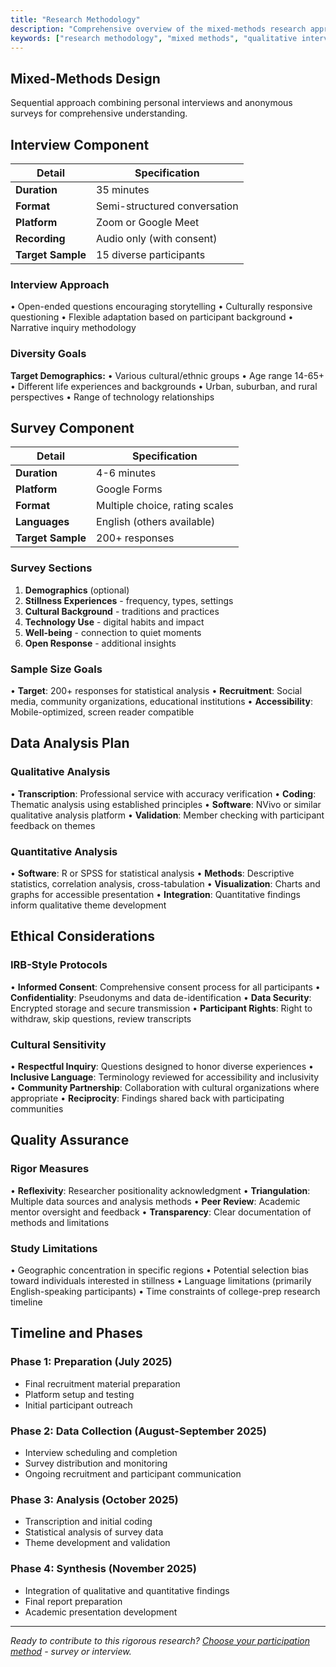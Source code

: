 ```yaml
---
title: "Research Methodology"
description: "Comprehensive overview of the mixed-methods research approach used in The Stillness Project, including interview and survey methodologies."
keywords: ["research methodology", "mixed methods", "qualitative interviews", "quantitative survey"]
---
```


## Mixed-Methods Design

Sequential approach combining personal interviews and anonymous surveys for comprehensive understanding.

## Interview Component

| Detail | Specification |
|--------|---------------|
| **Duration** | 35 minutes |
| **Format** | Semi-structured conversation |
| **Platform** | Zoom or Google Meet |
| **Recording** | Audio only (with consent) |
| **Target Sample** | 15 diverse participants |

### Interview Approach
• Open-ended questions encouraging storytelling
• Culturally responsive questioning
• Flexible adaptation based on participant background
• Narrative inquiry methodology

### Diversity Goals
**Target Demographics:**
• Various cultural/ethnic groups
• Age range 14-65+
• Different life experiences and backgrounds
• Urban, suburban, and rural perspectives
• Range of technology relationships

## Survey Component

| Detail | Specification |
|--------|---------------|
| **Duration** | 4-6 minutes |
| **Platform** | Google Forms |
| **Format** | Multiple choice, rating scales |
| **Languages** | English (others available) |
| **Target Sample** | 200+ responses |

### Survey Sections
1. **Demographics** (optional)
2. **Stillness Experiences** - frequency, types, settings
3. **Cultural Background** - traditions and practices
4. **Technology Use** - digital habits and impact
5. **Well-being** - connection to quiet moments
6. **Open Response** - additional insights

### Sample Size Goals
• **Target**: 200+ responses for statistical analysis
• **Recruitment**: Social media, community organizations, educational institutions
• **Accessibility**: Mobile-optimized, screen reader compatible

## Data Analysis Plan

### Qualitative Analysis
• **Transcription**: Professional service with accuracy verification
• **Coding**: Thematic analysis using established principles
• **Software**: NVivo or similar qualitative analysis platform
• **Validation**: Member checking with participant feedback on themes

### Quantitative Analysis
• **Software**: R or SPSS for statistical analysis
• **Methods**: Descriptive statistics, correlation analysis, cross-tabulation
• **Visualization**: Charts and graphs for accessible presentation
• **Integration**: Quantitative findings inform qualitative theme development

## Ethical Considerations

### IRB-Style Protocols
• **Informed Consent**: Comprehensive consent process for all participants
• **Confidentiality**: Pseudonyms and data de-identification
• **Data Security**: Encrypted storage and secure transmission
• **Participant Rights**: Right to withdraw, skip questions, review transcripts

### Cultural Sensitivity
• **Respectful Inquiry**: Questions designed to honor diverse experiences
• **Inclusive Language**: Terminology reviewed for accessibility and inclusivity
• **Community Partnership**: Collaboration with cultural organizations where appropriate
• **Reciprocity**: Findings shared back with participating communities

## Quality Assurance

### Rigor Measures
• **Reflexivity**: Researcher positionality acknowledgment
• **Triangulation**: Multiple data sources and analysis methods
• **Peer Review**: Academic mentor oversight and feedback
• **Transparency**: Clear documentation of methods and limitations

### Study Limitations
• Geographic concentration in specific regions
• Potential selection bias toward individuals interested in stillness
• Language limitations (primarily English-speaking participants)
• Time constraints of college-prep research timeline

## Timeline and Phases

### Phase 1: Preparation (July 2025)
- Final recruitment material preparation
- Platform setup and testing
- Initial participant outreach

### Phase 2: Data Collection (August-September 2025)
- Interview scheduling and completion
- Survey distribution and monitoring
- Ongoing recruitment and participant communication

### Phase 3: Analysis (October 2025)
- Transcription and initial coding
- Statistical analysis of survey data
- Theme development and validation

### Phase 4: Synthesis (November 2025)
- Integration of qualitative and quantitative findings
- Final report preparation
- Academic presentation development

---

*Ready to contribute to this rigorous research? [Choose your participation method](/participation) - survey or interview.*

